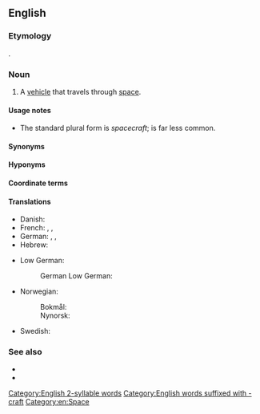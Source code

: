 ==English==
{{wikipedia}}

===Etymology===
{{compound|en|space|craft}}.

===Noun===
{{en-noun|spacecraft|s}}

# A [[vehicle]] that travels through [[space]].

====Usage notes====
* The standard plural form is ''spacecraft''; {{m|en|spacecrafts}} is far less common.

====Synonyms====
{{col3|en|
|spaceship
|space vehicle
|space vessel
}}

====Hyponyms====
{{col3|en|
|starcraft
|starship
|star vessel
|starliner
|spaceliner
|spaceplane
|space capsule
|space shuttle
|cycler
}}

====Coordinate terms====
{{col3|en|
|spacesuit
|space station
}}

====Translations====
{{trans-top-see|vehicle that travels through space|spaceship}}
* Danish: {{t+|da|rumfartøj|n}}
* French: {{t+|fr|astronef|m}}, {{t+|fr|spationef|m}}, {{t+|fr|véhicule spatial|m}}
* German: {{t+|de|Raumfahrzeug|n}}, {{t|de|Weltraumfahrzeug|n}}, {{t|de|Weltraumflugkörper|m}}
* Hebrew: {{t+|he|חללית|f|tr=khalalít}}
{{trans-mid}}
* Low German:
*: German Low German: {{t|nds-de|Ruumfohrtüüg|n}}
* Norwegian:
*: Bokmål: {{t|nb|romfartøy|n}}
*: Nynorsk: {{t|nn|romfartøy|n}}
* Swedish: {{t+|sv|rymdfarkost|n}}
{{trans-bottom}}

===See also===
* {{l|en|space shuttle}}
* {{l|en|timeship}}

[[Category:English 2-syllable words]]
[[Category:English words suffixed with -craft]]
[[Category:en:Space]]
